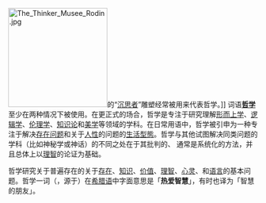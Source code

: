 [[Image:The_Thinker_Musee_Rodin.jpg|200px]]的“[[沉思者|沉思者]]”雕塑经常被用来代表哲学。]]
词语'''[[哲学|哲学]]'''至少在两种情况下被使用。在更正式的场合，哲学是专注于研究理解[[形而上学|形而上学]]、[[逻辑学|逻辑学]]、[[伦理学|伦理学]]、[[知识论|知识论]]和[[美学|美学]]等领域的学科。在日常用语中，哲学被引申为一种专注于解决[[生命的意義|存在问题]]和关于[[人性|人性]]的问题的[[生活型態|生活型態]]。哲学与其他试图解决同类问题的学科（比如神秘学或神话）的不同之处在于其批判的、 通常是系统化的方法，并且总体上以[[理智|理智]]的论证为基础。

哲学研究关于普遍存在的关于[[存在|存在]]、[[知识|知识]]、[[价值_(伦理学)|价值]]、[[理智|理智]]、[[心灵|心灵]]、和[[语言|语言]]的基本问题。哲学一词（{{lang-en|Philosophy}}，源于{{lang-el|Φιλοσοφία}}）在[[希腊语|希腊语]]中字面意思是「'''热爱智慧'''」，有时也译为「智慧的朋友」。
<noinclude>

[[Category:哲学主题|{{PAGENAME}}]]

</noinclude>